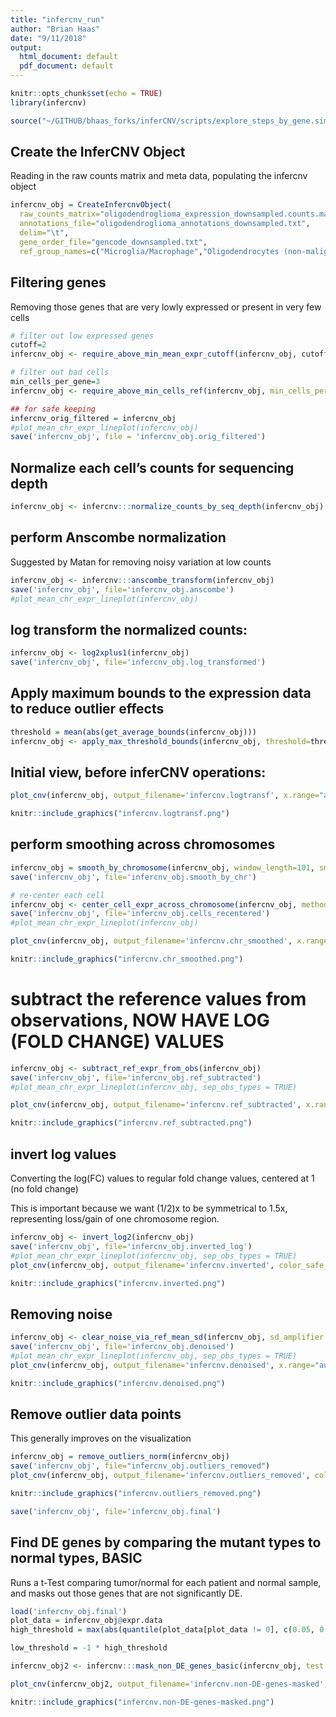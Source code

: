 ```yaml
---
title: "infercnv_run"
author: "Brian Haas"
date: "9/11/2018"
output:
  html_document: default
  pdf_document: default
---
```


```r
knitr::opts_chunk$set(echo = TRUE)
library(infercnv)

source("~/GITHUB/bhaas_forks/inferCNV/scripts/explore_steps_by_gene.simple.R")


```

## Create the InferCNV Object

Reading in the raw counts matrix and meta data, populating the infercnv object

```r
infercnv_obj = CreateInfercnvObject(
  raw_counts_matrix="oligodendroglioma_expression_downsampled.counts.matrix",
  annotations_file="oligodendroglioma_annotations_downsampled.txt",
  delim="\t",
  gene_order_file="gencode_downsampled.txt",
  ref_group_names=c("Microglia/Macrophage","Oligodendrocytes (non-malignant)"))

```


## Filtering genes

Removing those genes that are very lowly expressed or present in very few cells


```r
# filter out low expressed genes
cutoff=2
infercnv_obj <- require_above_min_mean_expr_cutoff(infercnv_obj, cutoff)

# filter out bad cells
min_cells_per_gene=3
infercnv_obj <- require_above_min_cells_ref(infercnv_obj, min_cells_per_gene=min_cells_per_gene)

## for safe keeping
infercnv_orig_filtered = infercnv_obj
#plot_mean_chr_expr_lineplot(infercnv_obj)
save('infercnv_obj', file = 'infercnv_obj.orig_filtered')

```


## Normalize each cell's counts for sequencing depth

```r
infercnv_obj <- infercnv:::normalize_counts_by_seq_depth(infercnv_obj)
```


## perform Anscombe normalization

Suggested by Matan for removing noisy variation at low counts

```r
infercnv_obj <- infercnv:::anscombe_transform(infercnv_obj)
save('infercnv_obj', file='infercnv_obj.anscombe')
#plot_mean_chr_expr_lineplot(infercnv_obj)

```


## log transform the normalized counts:

```r
infercnv_obj <- log2xplus1(infercnv_obj)
save('infercnv_obj', file='infercnv_obj.log_transformed')
```

## Apply maximum bounds to the expression data to reduce outlier effects
```r
threshold = mean(abs(get_average_bounds(infercnv_obj)))
infercnv_obj <- apply_max_threshold_bounds(infercnv_obj, threshold=threshold)
```

## Initial view, before inferCNV operations:

```r
plot_cnv(infercnv_obj, output_filename='infercnv.logtransf', x.range="auto", title = "Before InferCNV (filtered & log2 transformed)", color_safe_pal = FALSE, x.center = mean(infercnv_obj@expr.data))
```


```r
knitr::include_graphics("infercnv.logtransf.png")
```



## perform smoothing across chromosomes

```r
infercnv_obj = smooth_by_chromosome(infercnv_obj, window_length=101, smooth_ends=TRUE)
save('infercnv_obj', file='infercnv_obj.smooth_by_chr')

# re-center each cell
infercnv_obj <- center_cell_expr_across_chromosome(infercnv_obj, method = "median")
save('infercnv_obj', file='infercnv_obj.cells_recentered')
#plot_mean_chr_expr_lineplot(infercnv_obj)

plot_cnv(infercnv_obj, output_filename='infercnv.chr_smoothed', x.range="auto", title = "chr smoothed", color_safe_pal = FALSE)
```


```r
knitr::include_graphics("infercnv.chr_smoothed.png")
```



# subtract the reference values from observations, NOW HAVE LOG (FOLD CHANGE) VALUES

```r
infercnv_obj <- subtract_ref_expr_from_obs(infercnv_obj)
save('infercnv_obj', file='infercnv_obj.ref_subtracted')
#plot_mean_chr_expr_lineplot(infercnv_obj, sep_obs_types = TRUE)
```

```r
plot_cnv(infercnv_obj, output_filename='infercnv.ref_subtracted', x.range="auto", title="ref subtracted", color_safe_pal = FALSE)
```

```r
knitr::include_graphics("infercnv.ref_subtracted.png")
```




## invert log values

Converting the log(FC) values to regular fold change values, centered at 1 (no fold change)

This is important because we want (1/2)x to be symmetrical to 1.5x, representing loss/gain of one chromosome region.

```r

infercnv_obj <- invert_log2(infercnv_obj)
save('infercnv_obj', file='infercnv_obj.inverted_log')
#plot_mean_chr_expr_lineplot(infercnv_obj, sep_obs_types = TRUE)
plot_cnv(infercnv_obj, output_filename='infercnv.inverted', color_safe_pal = FALSE, x.range="auto", x.center=1, title = "inverted log FC to FC")


```


```r
knitr::include_graphics("infercnv.inverted.png")
```


## Removing noise

```r
infercnv_obj <- clear_noise_via_ref_mean_sd(infercnv_obj, sd_amplifier = 1.5)
save('infercnv_obj', file='infercnv_obj.denoised')
#plot_mean_chr_expr_lineplot(infercnv_obj, sep_obs_types = TRUE)
plot_cnv(infercnv_obj, output_filename='infercnv.denoised', x.range="auto", x.center=1, title="denoised", color_safe_pal = FALSE)
```

```r
knitr::include_graphics("infercnv.denoised.png")
```

## Remove outlier data points

This generally improves on the visualization

```r
infercnv_obj = remove_outliers_norm(infercnv_obj)
save('infercnv_obj', file="infercnv_obj.outliers_removed")
plot_cnv(infercnv_obj, output_filename='infercnv.outliers_removed', color_safe_pal = FALSE, x.range="auto", x.center=1, title = "outliers removed")
```


```r
knitr::include_graphics("infercnv.outliers_removed.png")
```

```r
save('infercnv_obj', file='infercnv_obj.final')
```

## Find DE genes by comparing the mutant types to normal types, BASIC

Runs a t-Test comparing tumor/normal for each patient and normal sample, and masks out those genes that are not significantly DE.

```r

load('infercnv_obj.final')
plot_data = infercnv_obj@expr.data
high_threshold = max(abs(quantile(plot_data[plot_data != 0], c(0.05, 0.95))))  

low_threshold = -1 * high_threshold 

infercnv_obj2 <- infercnv:::mask_non_DE_genes_basic(infercnv_obj, test.use = 't', center_val=1)

```


```r

plot_cnv(infercnv_obj2, output_filename='infercnv.non-DE-genes-masked', color_safe_pal = FALSE, x.range=c(low_threshold, high_threshold), x.center=1, title = "non-DE-genes-masked")

```


```r
knitr::include_graphics("infercnv.non-DE-genes-masked.png")

```